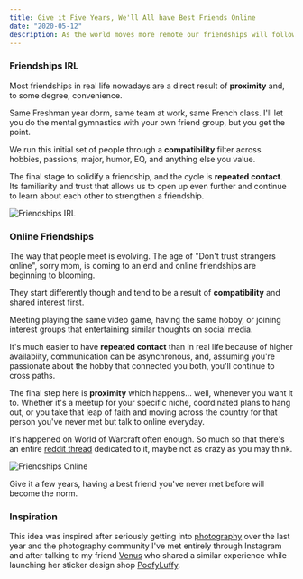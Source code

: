 ```yaml
---
title: Give it Five Years, We'll All have Best Friends Online
date: "2020-05-12"
description: As the world moves more remote our friendships will follow suit
---
```


### Friendships IRL

Most friendships in real life nowadays are a direct result of **proximity** and, to some degree, convenience.

Same Freshman year dorm, same team at work, same French class. I'll let you do the mental gymnastics with your own friend group, but you get the point.

We run this initial set of people through a **compatibility** filter across hobbies, passions, major, humor, EQ, and anything else you value.

The final stage to solidify a friendship, and the cycle is **repeated contact**. Its familiarity and trust that allows us to open up even further and continue to learn about each other to strengthen a friendship.

![Friendships IRL](./friendship_cycle_irl_last-01.jpg)

### Online Friendships

The way that people meet is evolving. The age of "Don't trust strangers online", sorry mom, is coming to an end and online friendships are beginning to blooming.

They start differently though and tend to be a result of **compatibility** and shared interest first.

Meeting playing the same video game, having the same hobby, or joining interest groups that entertaining similar thoughts on social media.

It's much easier to have **repeated contact** than in real life because of higher availabiity, communication can be asynchronous, and, assuming you're passionate about the hobby that connected you both, you'll continue to cross paths.

The final step here is **proximity** which happens... well, whenever you want it to. Whether it's a meetup for your specific niche, coordinated plans to hang out, or you take that leap of faith and moving across the country for that person you've never met but talk to online everyday.

It's happened on World of Warcraft often enough. So much so that there's an entire [reddit thread](https://www.reddit.com/r/wow/comments/7ip3ku/couples_of_warcraft_whats_your_story_of_how_you/) dedicated to it, maybe not as crazy as you may think.

![Friendships Online](./friendship_cycle_online_last-01.jpg)

Give it a few years, having a best friend you've never met before will become the norm.

### Inspiration

This idea was inspired after seriously getting into [photography](https://www.instagram.com/francistogram/) over the last year and the photography community I've met entirely through Instagram and after talking to my friend [Venus](https://twitter.com/vnusw) who shared a similar experience while launching her sticker design shop [PoofyLuffy](https://www.instagram.com/poofyluffy/).
